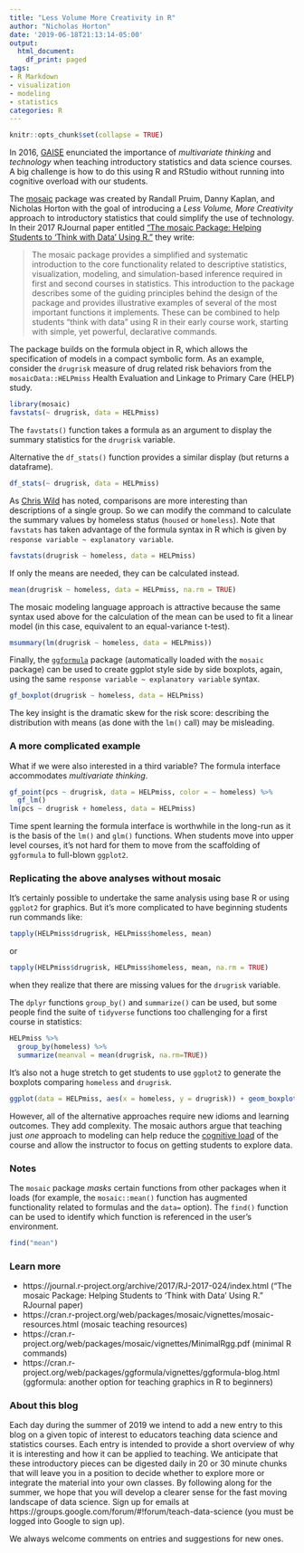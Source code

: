 ```yaml
---
title: "Less Volume More Creativity in R"
author: "Nicholas Horton"
date: '2019-06-18T21:13:14-05:00'
output:
  html_document:
    df_print: paged
tags:
- R Markdown
- visualization
- modeling
- statistics
categories: R
---
```


```r
knitr::opts_chunk$set(collapse = TRUE)
```

In 2016, [GAISE](https://teachdatascience.com/gaise) enunciated the importance of *multivariate thinking* and *technology* when teaching introductory statistics and data science courses. A big challenge is how to do this using R and RStudio without running into cognitive overload with our students.  

The [mosaic](https://cran.r-project.org/web/packages/mosaic) package was created by Randall Pruim, Danny Kaplan, and Nicholas Horton with the goal of introducing a *Less Volume, More Creativity* approach to introductory statistics that could simplify the use of technology.  In their 2017 RJournal paper entitled ["The mosaic Package: Helping Students to ‘Think with Data’ Using R."](https://journal.r-project.org/archive/2017/RJ-2017-024/index.html) they write:

> The mosaic package provides a simplified and systematic introduction to the core functionality related to descriptive statistics, visualization, modeling, and simulation-based inference required in first and second courses in statistics. This introduction to the package describes some of the guiding principles behind the design of the package and provides illustrative examples of several of the most important functions it implements. These can be combined to help students "think with data" using R in their early course work, starting with simple, yet powerful, declarative commands.

The package builds on the formula object in R, which allows the specification of models in a compact symbolic form.  As an example, consider the `drugrisk` measure of drug related risk behaviors from the `mosaicData::HELPmiss` Health Evaluation and Linkage to Primary Care (HELP) study.

```r
library(mosaic)
favstats(~ drugrisk, data = HELPmiss)
```

The `favstats()` function takes a formula as an argument to display the summary statistics for 
the `drugrisk` variable.

Alternative the `df_stats()` function provides a similar display (but returns a dataframe).

```r
df_stats(~ drugrisk, data = HELPmiss)
```


As [Chris Wild](https://www.stat.auckland.ac.nz/people/cwil119) has noted, comparisons are more interesting than descriptions of a single group.  So we can modify the command to calculate the summary values by homeless status (`housed` or `homeless`).  Note that `favstats` has taken advantage of the formula syntax in R which is given by  `response variable ~ explanatory variable`. 

```r
favstats(drugrisk ~ homeless, data = HELPmiss)
```

If only the means are needed, they can be calculated instead.

```r
mean(drugrisk ~ homeless, data = HELPmiss, na.rm = TRUE)
```

The mosaic modeling language approach is attractive because the same syntax used above for the calculation of the mean can be used to fit a linear model (in this case, equivalent to an equal-variance t-test).

```r
msummary(lm(drugrisk ~ homeless, data = HELPmiss))
```

Finally, the [`ggformula`](https://cran.r-project.org/web/packages/ggformula/vignettes/ggformula-blog.html) package (automatically loaded with the `mosaic` package) can be used to create ggplot style side by side boxplots, again, using the same `response variable ~ explanatory variable` syntax.  


```r
gf_boxplot(drugrisk ~ homeless, data = HELPmiss)
```

The key insight is the dramatic skew for the risk score: describing the distribution with means (as done with the `lm()` call) may be misleading.

### A more complicated example

What if we were also interested in a third variable?  The formula interface accommodates 
*multivariate thinking*.

```r
gf_point(pcs ~ drugrisk, data = HELPmiss, color = ~ homeless) %>%
  gf_lm()
lm(pcs ~ drugrisk + homeless, data = HELPmiss)
```

Time spent learning the formula interface is worthwhile in the long-run as it is the basis of the `lm()` and `glm()` functions.  When students move into upper level courses, it's not hard for them to move from the scaffolding of `ggformula` to full-blown `ggplot2`.  


### Replicating the above analyses without mosaic

It's certainly possible to undertake the same analysis using base R or using `ggplot2`
for graphics.  But it's more complicated to have beginning students run commands like:

```r
tapply(HELPmiss$drugrisk, HELPmiss$homeless, mean)
```

or

```r
tapply(HELPmiss$drugrisk, HELPmiss$homeless, mean, na.rm = TRUE)
```

when they realize that there are missing values for the `drugrisk` variable.

The `dplyr` functions `group_by()` and `summarize()` can be used, but some people find the suite of `tidyverse` functions too challenging for a first course in statistics:

```r
HELPmiss %>%
  group_by(homeless) %>%
  summarize(meanval = mean(drugrisk, na.rm=TRUE))
```

It's also not a huge stretch to get students to use `ggplot2` to generate the boxplots comparing `homeless` and `drugrisk`.  

```r
ggplot(data = HELPmiss, aes(x = homeless, y = drugrisk)) + geom_boxplot() 
```

However, all of the alternative approaches require new idioms and learning outcomes.  They add complexity.  The mosaic authors argue that teaching just *one* approach to modeling can help reduce the [cognitive load](https://www.instructionaldesign.org/theories/cognitive-load) of the course and allow the instructor to focus on getting students to explore data.

### Notes

The `mosaic` package *masks* certain functions from other packages when it loads (for example, the `mosaic::mean()` function has augmented functionality related to formulas and the `data=` option). The `find()` function can be used to identify which function is referenced in the user's environment.

```r
find("mean")
```

### Learn more

- https://journal.r-project.org/archive/2017/RJ-2017-024/index.html ("The mosaic Package: Helping Students to ‘Think with Data’ Using R." RJournal paper)
- https://cran.r-project.org/web/packages/mosaic/vignettes/mosaic-resources.html (mosaic teaching resources)
- https://cran.r-project.org/web/packages/mosaic/vignettes/MinimalRgg.pdf (minimal R commands)
- https://cran.r-project.org/web/packages/ggformula/vignettes/ggformula-blog.html (ggformula: another option for teaching graphics in R to beginners)

### About this blog 

Each day during the summer of 2019 we intend to add a new entry to this blog on a given topic of interest to educators teaching data science and statistics courses. Each entry is intended to provide a short overview of why it is interesting and how it can be applied to teaching. We anticipate that these introductory pieces can be digested daily in 20 or 30 minute chunks that will leave you in a position to decide whether to explore more or integrate the material into your own classes. By following along for the summer, we hope that you will develop a clearer sense for the fast moving landscape of data science. Sign up for emails at https://groups.google.com/forum/#!forum/teach-data-science (you must be logged into Google to sign up).

We always welcome comments on entries and suggestions for new ones.

